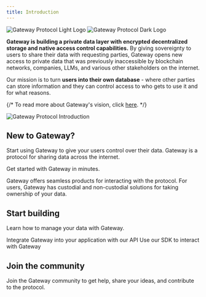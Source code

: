 ```yaml
---
title: Introduction
---
```


<img
  className="block dark:hidden"
  src="/assets/logo/light_logo.svg"
  alt="Gateway Protocol Light Logo "
/>
<img
  className="hidden dark:block"
  src="/assets/logo/dark_logo.svg"
  alt="Gateway Protocol Dark Logo"
/>

**Gateway is building a private data layer with encrypted decentralized storage and native access control capabilities.** By giving sovereignty to users to share their data with requesting parties, Gateway opens new access to private data that was previously inaccessible by blockchain networks, companies, LLMs, and various other stakeholders on the internet.

Our mission is to turn **users into their own database** - where other parties can store information and they can control access to who gets to use it and for what reasons.

{/* To read more about Gateway's vision, click [here](/). */}

<img
  src="/assets/gateway-network/gateway-protocol-introduction.png"
  alt="Gateway Protocol Introduction"
/>

## New to Gateway?

Start using Gateway to give your users control over their data. Gateway is a protocol for sharing data across the internet.

<CardGroup cols={2}>
  <Card title="Quickstart" icon="play" href="/quickstart">
    Get started with Gateway in minutes.
  </Card>
</CardGroup>

Gateway offers seamless products for interacting with the protocol. For users, Gateway has custodial and non-custodial solutions for taking ownership of your data.

## Start building

Learn how to manage your data with Gateway.

<CardGroup cols={2}>
  <Card
    title="Gateway Protocol API"
    href="/developer-guide/api-reference"
    icon="webhook"
  >
    Integrate Gateway into your application with our API
  </Card>
  <Card title="SDK" icon="brackets-curly" href="/developer-guide/sdk">
    Use our SDK to interact with Gateway
  </Card>
</CardGroup>

## Join the community

Join the Gateway community to get help, share your ideas, and contribute to the protocol.

<CardGroup cols={3}>
  <Card title="Discord" icon="discord" href="https://discord.gg/zjHJZRZzts" />
  <Card
    title="GitHub"
    icon="github"
    href="https://github.com/Gateway-DAO/"
  ></Card>
  <Card
    title="Twitter / X"
    icon="twitter"
    href="https://twitter.com/Gateway_xyz"
  ></Card>
</CardGroup>
